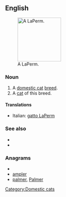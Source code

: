 ==English==
[[File:Laperm LH blacktabby white.jpg|thumb|140px|right|A LaPerm.]]
===Noun===
{{en-noun}}

# A [[domestic cat]] [[breed]].
# A [[cat]] of this breed.
====Translations====
{{checktrans-top}}
* Italian: [[gatto LaPerm]]
{{checktrans-mid}}
{{checktrans-bottom}}

===See also===
*{{pedia}}
*{{commonslite|Category:LaPerm}}

===Anagrams===
* {{alphagram|aelmpr}}
* [[ampler#English|ampler]]
* [[palmer#English|palmer]], [[Palmer#English|Palmer]]


[[Category:Domestic cats]]